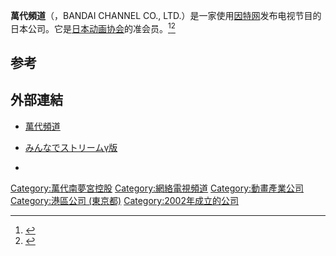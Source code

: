 {{infobox Organization
|name             = 萬代頻道
|original_name    = BANDAI CHANNEL
|image            = 
|size             = 
|caption          = 萬代頻道
|formation        = 
|founder          = 
|extinction       = <!-- 解散时间 -->
|type             = [[企业|企业]]
|status           = 运营中
|headquarter      = 日本
|location         = [[东京都|东京都]][[港區_(東京都)|港区]][[南青山|南青山]]5-10-2
|region_served    = 日本境内
|leader_title     = 代表取締役社長
|leader_name      = 安食孝德
|parent_organization = [[万代南梦宫控股|万代南梦宫控股]]
|affiliations     = 
}}

'''萬代頻道'''（{{lang-ja|株式会社バンダイチャンネル}}，BANDAI CHANNEL CO., LTD.）是一家使用[[因特网|因特网]]发布电视节目的日本公司。它是[[日本动画协会|日本动画协会]]的准会员。<ref>{{cite web|title=《拜托了老师》十周年纪念周边发售|url=http://www.anhui.cc/news/20121224/771328.shtml|accessdate=2014-07-13}}</ref><ref>{{Cite web |url=http://www.b-ch.com/contents/feat_monthly/ |title=アニメ・特撮見放題サービス |publisher=バンダイチャンネル |accessdate=2014-07-06}}</ref>

==参考==
{{Reflist}}

== 外部連結 ==
* {{ja}}[http://www.b-ch.com/ 萬代頻道]
* {{ja}}[http://live.b-ch.com/ みんなでストリームγ版]
* {{ja}}{{Twitter|BandaiChannel|萬代頻道（BandaiChannel）}}

{{萬代南夢宮}}
{{日本動畫協會成員}}

{{DEFAULTSORT:BANDAI Channel}}
[[Category:萬代南夢宮控股|Category:萬代南夢宮控股]]
[[Category:網絡電視頻道|Category:網絡電視頻道]]
[[Category:動畫產業公司|Category:動畫產業公司]]
[[Category:港區公司_(東京都)|Category:港區公司 (東京都)]]
[[Category:2002年成立的公司|Category:2002年成立的公司]]
